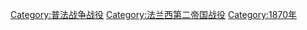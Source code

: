 [[Category:普法战争战役|Category:普法战争战役]]
[[Category:法兰西第二帝国战役|Category:法兰西第二帝国战役]]
[[Category:1870年|Category:1870年]]